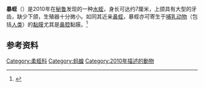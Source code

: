 {{Speciesbox
| image =Tyrannobdella rex teeth.png
| image_caption =A～C为暴蛭，大型牙齿为其重要特征；D展示了其近亲沼蛭{{sname|''Limnatis paluda''}}的牙齿。
| genus = Tyrannobdella
| species = rex
| authority = Phillips ''et al.'', 2010
| display_parents = 3
}}
'''暴蛭'''（{{sn|''Tyrannobdella rex''}}）是2010年在[[秘鲁|秘鲁]]发现的一种[[水蛭|水蛭]]，身长可达约7厘米，上颌具有大型的牙齿，缺少下颌，生殖器十分微小。如同其近亲[[鼻蛭|鼻蛭]]，暴蛭亦可寄生于[[哺乳动物|哺乳动物]]（包括[[人类|人类]]）的[[黏膜|黏膜]]尤其是[[鼻腔|鼻腔]]黏膜。<ref>{{Cite journal|title=''Tyrannobdella rex'' N. Gen. N. Sp. and the Evolutionary Origins of Mucosal Leech Infestations|author=|url=https://journals.plos.org/plosone/article?id=10.1371/journal.pone.0010057|last=Phillips|first=Anna J.|last2=Arauco-Brown|first2=Renzo|date=2010-04-14|journal=PLOS ONE|issue=4|doi=10.1371/journal.pone.0010057|others=|year=|volume=5|page=|pages=e10057|language=en|issn=1932-6203|pmc=PMC2854684|pmid=20418947|last3=Oceguera-Figueroa|first3=Alejandro|last4=Gomez|first4=Gloria P.|last5=Beltrán|first5=María|last6=Lai|first6=Yi-Te|last7=Siddall|first7=Mark E.|access-date=2020-10-12|archive-date=2020-05-05|archive-url=https://web.archive.org/web/20200505002809/https://journals.plos.org/plosone/article?id=10.1371%2Fjournal.pone.0010057|dead-url=no}}</ref>

==参考资料==
{{reflist}}
{{Taxonbar|from=Q287277}}

[[Category:柔蛭科|Category:柔蛭科]]
[[Category:蚂蝗|Category:蚂蝗]]
[[Category:2010年描述的動物|Category:2010年描述的動物]]